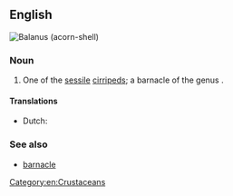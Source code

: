==English==
[[File:Balanus 011.JPG|right|thumb|''Balanus'' (acorn-shell)]]
{{wikipedia}}
{{wikispecies|Balanus}}
===Noun===
{{en-noun|head=[[acorn]]-[[shell]]}}

# One of the [[sessile]] [[cirripeds]]; a barnacle of the genus {{taxlink|Balanus|genus|noshow=1}}.

====Translations====
{{trans-top|barnacle of the genus Balanus}}
* Dutch: {{t+|nl|zeepok|m}}
{{trans-mid}}
{{trans-bottom}}

===See also===
* [[barnacle]]

[[Category:en:Crustaceans]]